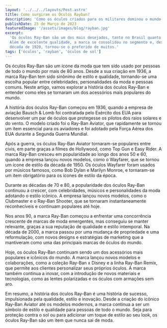 ```yaml
---
layout: '../../../layouts/Post.astro'
title: Como surgiram os Óculos Rayban?
description: 'Como os óculos criados para os militares dominou o mundo da moda.'
publishDate: 25 de Março de 2023
featuredImage: '/assets/images/blog/rayban.jpg'
excerpt:
  'Os óculos Ray-Ban são um dos mais desejados, tanto no Brasil quanto no mundo.
  Além de excelente qualidade, a marca se consolidou no segmento e, desde a
  década de 1920, tornou-se o preferido de muitos.'
tags: ['óculos', 'rayban', 'óculos de sol']
---
```


Os óculos Ray-Ban são um ícone da moda que tem sido usado por pessoas de todo o
mundo por mais de 80 anos. Desde a sua criação em 1936, a marca Ray-Ban tem sido
sinônimo de estilo e qualidade, tornando-se uma escolha popular entre
celebridades, personalidades da moda e pessoas comuns. Neste artigo, vamos
explorar a história dos óculos Ray-Ban e entender como eles se tornaram um dos
acessórios mais populares do mundo.

A história dos óculos Ray-Ban começou em 1936, quando a empresa de aviação
Bausch & Lomb foi contratada pelo Exército dos EUA para desenvolver um par de
óculos que protegesse os pilotos dos raios solares e do vento. O modelo criado
foi o Ray-Ban Aviator, que rapidamente se tornou um item essencial para os
aviadores e foi adotado pela Força Aérea dos EUA durante a Segunda Guerra
Mundial.

Após a guerra, os óculos Ray-Ban Aviator tornaram-se populares entre civis, em
parte graças a filmes de Hollywood, como Top Gun e Easy Rider. A marca Ray-Ban
cresceu em popularidade ao longo dos anos 50 e 60, quando a empresa lançou novos
modelos, como o Wayfarer, que se tornou um ícone de estilo da década de 1950. Os
óculos Wayfarer foram usados por músicos famosos, como Bob Dylan e Marilyn
Monroe, e tornaram-se um item obrigatório para os ícones de estilo da época.

Durante as décadas de 70 e 80, a popularidade dos óculos Ray-Ban continuou a
crescer, com celebridades, músicos e personalidades da moda adotando o estilo
icônico. A empresa lançou novos modelos, como o Clubmaster e o Ray-Ban Shooter,
que se tornaram instantaneamente reconhecíveis e continuam populares até hoje.

Nos anos 90, a marca Ray-Ban começou a enfrentar uma concorrência crescente de
marcas de moda emergentes, mas conseguiu se manter relevante, graças a sua
reputação de qualidade e estilo intemporal. Na década de 2000, a marca passou
por uma mudança de propriedade e uma reformulação, com novos designs e
estratégias de marketing que a mantiveram como uma das principais marcas de
óculos do mundo.

Hoje, os óculos Ray-Ban continuam sendo um dos acessórios mais populares e
icônicos do mundo. A marca lançou novos modelos e colaborações, como a coleção
Ray-Ban x Disney e a linha Ray-Ban Remix, que permite aos clientes personalizar
seus próprios óculos. A marca também continua a inovar, com a introdução de
novos materiais e tecnologias, como as lentes polarizadas e os óculos com
armações sem aro.

Em resumo, a história dos óculos Ray-Ban é uma história de sucesso, impulsionada
pela qualidade, estilo e inovação. Desde a criação do icônico Ray-Ban Aviator
até os modelos modernos, a marca continua a ser um símbolo de estilo e qualidade
para pessoas de todo o mundo. Seja para proteção contra o sol ou para adicionar
um toque de estilo ao seu look, os óculos Ray-Ban são um item que nunca sai de
moda.
